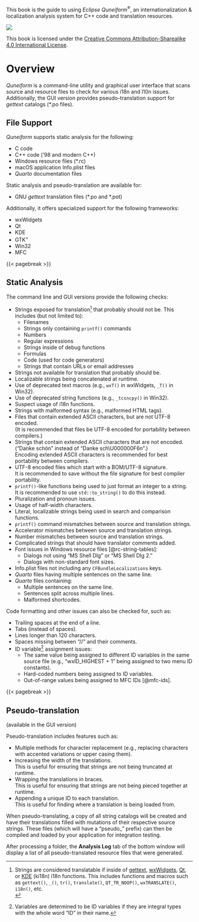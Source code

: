 ::: {.content-visible when-format="html"}
<!-- Just want this preface in the gitbook.
     PDF output will have its own copyright page after the title.-->

This book is the guide to using *Eclipse Quneiform*^®^, an internationalization & localization analysis system for C++ code and translation resources.

![](images/by-sa.png)

This book is licensed under the [Creative Commons Attribution-Sharealike 4.0 International License](https://creativecommons.org/licenses/by-sa/4.0/).
:::

# Overview

*Quneiform* is a command-line utility and graphical user interface that scans source and resource files to check for various i18n and l10n issues.
Additionally, the GUI version provides pseudo-translation support for *gettext* catalogs (\*.po files).

## File Support

*Quneiform* supports static analysis for the following:

- C code
- C++ code ('98 and modern C++)
- Windows resource files (\*.rc)
- macOS application Info.plist files
- *Quarto* documentation files

Static analysis and pseudo-translation are available for:

- GNU *gettext* translation files (\*.po and \*.pot)

Additionally, it offers specialized support for the following frameworks:

- wxWidgets
- Qt
- KDE
- GTK^+^
- Win32
- MFC

{{< pagebreak >}}

## Static Analysis

The command line and GUI versions provide the following checks:

- Strings exposed for translation[^1] that probably should not be.
  This includes (but not limited to):
  - Filenames
  - Strings only containing `printf()` commands
  - Numbers
  - Regular expressions
  - Strings inside of debug functions
  - Formulas
  - Code (used for code generators)
  - Strings that contain URLs or email addresses
- Strings not available for translation that probably should be.
- Localizable strings being concatenated at runtime.
- Use of deprecated text macros (e.g., `wxT()` in wxWidgets, `_T()` in Win32).
- Use of deprecated string functions (e.g., `_tcsncpy()` in Win32).
- Suspect usage of i18n functions.
- Strings with malformed syntax (e.g., malformed HTML tags).
- Files that contain extended ASCII characters, but are not UTF-8 encoded.<br />
  (It is recommended that files be UTF-8 encoded for portability between compilers.)
- Strings that contain extended ASCII characters that are not encoded.
  ("Danke schön" instead of "Danke sch\\U000000F6n".)<br />
  Encoding extended ASCII characters is recommended for
  best portability between compilers.
- UTF-8 encoded files which start with a BOM/UTF-8 signature.<br />
  It is recommended to save without the file signature for best compiler portability.
- `printf()`-like functions being used to just format an integer to a string.<br />
  It is recommended to use `std::to_string()` to do this instead.
- Pluralization and pronoun issues.
- Usage of half-width characters.
- Literal, localizable strings being used in search and comparison functions.
- `printf()` command mismatches between source and translation strings.
- Accelerator mismatches between source and translation strings.
- Number mismatches between source and translation strings.
- Complicated strings that should have translator comments added.
- Font issues in Windows resource files [@rc-string-tables]:
  - Dialogs not using "MS Shell Dlg" or "MS Shell Dlg 2."
  - Dialogs with non-standard font sizes.
- Info.plist files not including any `CFBundleLocalizations` keys.
- *Quarto* files having multiple sentences on the same line.
- *Quarto* files containing:
  - Multiple sentences on the same line.
  - Sentences split across multiple lines.
  - Malformed shortcodes.

Code formatting and other issues can also be checked for, such as:

- Trailing spaces at the end of a line.
- Tabs (instead of spaces).
- Lines longer than 120 characters.
- Spaces missing between "//" and their comments.
- ID variable[^2] assignment issues:
  - The same value being assigned to different ID variables in the same source file
    (e.g., "wxID_HIGHEST + 1" being assigned to two menu ID constants).
  - Hard-coded numbers being assigned to ID variables.
  - Out-of-range values being assigned to MFC IDs [@mfc-ids].
  
{{< pagebreak >}}

## Pseudo-translation

(available in the GUI version)

Pseudo-translation includes features such as:

- Multiple methods for character replacement (e.g., replacing characters with accented variations or upper casing them).
- Increasing the width of the translations. \
  This is useful for ensuring that strings are not being truncated at runtime.
- Wrapping the translations in braces. \
  This is useful for ensuring that strings are not being pieced together at runtime.
- Appending a unique ID to each translation. \
  This is useful for finding where a translation is being loaded from.

When pseudo-translating, a copy of all string catalogs will be created and have their translations filled
with mutations of their respective source strings.
These files (which will have a "pseudo\_" prefix) can then be compiled and loaded by your application for integration testing.

::: {.notesection data-latex=""}
After processing a folder, the **Analysis Log** tab of the bottom window will display a list of all pseudo-translated resource files that were generated.
:::

[^1]: Strings are considered translatable if inside of [gettext](https://www.gnu.org/software/gettext/),
[wxWidgets](https://www.wxwidgets.org), [Qt](https://www.qt.io), or
[KDE](https://develop.kde.org/docs/plasma/widget/translations-i18n) (ki18n) i18n functions.
This includes functions and macros such as `gettext()`, `_()`, `tr()`, `translate()`,
`QT_TR_NOOP()`, `wxTRANSLATE()`, `i18n()`, etc.<br />
[^2]: Variables are determined to be ID variables if they are integral types with the whole word "ID" in their name.
